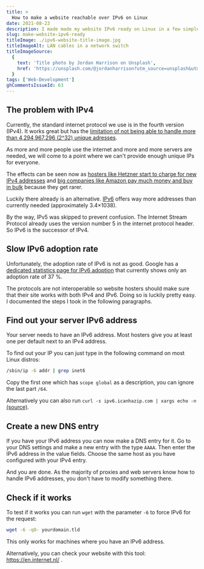 ```yaml
---
title: >
  How to make a website reachable over IPv6 on Linux
date: 2021-08-23
description: I made made my website IPv6 ready on Linux in a few simple steps.
slug: make-website-ipv6-ready
titleImage: ./ipv6-website-title-image.jpg
titleImageAlt: LAN cables in a network switch
titleImageSource:
  {
    text: 'Title photo by Jordan Harrison on Unsplash',
    href: 'https://unsplash.com/@jordanharrison?utm_source=unsplash&utm_medium=referral&utm_content=creditCopyText',
  }
tags: ['Web-Development']
ghCommentsIssueId: 63
---
```


## The problem with IPv4

Currently, the standard internet protocol we use is in the fourth version (IPv4). It works great but has the [limitation of not being able to handle more than 4,294,967,296 (2^32) unique adresses](https://en.wikipedia.org/wiki/IPv4).

As more and more people use the internet and more and more servers are needed, we will come to a point where we can't provide enough unique IPs for everyone.

The effects can be seen now as [hosters like Hetzner start to charge for new IPv4 addresses](https://docs.hetzner.com/general/others/ipv4-pricing/) and [big companies like Amazon pay much money and buy in bulk](https://toonk.io/aws-and-their-billions-in-ipv4-addresses/index.html) because they get rarer.

Luckily there already is an alternative. [IPv6](https://en.wikipedia.org/wiki/IPv6) offers way more addresses than currently needed (approximately 3.4×1038).

<InfoBox source="https://en.wikipedia.org/wiki/Internet_Stream_Protocol">
  By the way, IPv5 was skipped to prevent confusion. The Internet Stream
  Protocol already uses the version number 5 in the internet protocol header. So
  IPv6 is the successor of IPv4.
</InfoBox>

## Slow IPv6 adoption rate

Unfortunately, the adoption rate of IPv6 is not as good. Google has a [dedicated statistics page for IPv6 adoption](https://www.google.com/intl/en/ipv6/statistics.html#tab=ipv6-adoption) that currently shows only an adoption rate of 37 %.

The protocols are not interoperable so website hosters should make sure that their site works with both IPv4 and IPv6. Doing so is luckily pretty easy. I documented the steps I took in the following paragraphs.

## Find out your server IPv6 address

Your server needs to have an IPv6 address. Most hosters give you at least one per default next to an IPv4 address.

To find out your IP you can just type in the following command on most Linux distros:

```sh
/sbin/ip -6 addr | grep inet6
```

Copy the first one which has `scope global` as a description, you can ignore the last part `/64`.

<BlogImg
  filename="find-out-ipv6-address.png"
  alt="The command returns a list of ipv6 addresses"
/>

Alternatively you can also run `curl -s ipv6.icanhazip.com | xargs echo -n` [(source)](https://gist.github.com/yurrriq/7fc7634dd00494072f45).

## Create a new DNS entry

If you have your IPv6 address you can now make a DNS entry for it. Go to your DNS settings and make a new entry with the type `AAAA`. Then enter the IPv6 address in the value fields. Choose the same host as you have configured with your IPv4 entry.

And you are done. As the majority of proxies and web servers know how to handle IPv6 addresses, you don't have to modify something there.

## Check if it works

To test if it works you can run `wget` with the parameter `-6` to force IPv6 for the request:

```sh
wget -6 -qO- yourdomain.tld
```

This only works for machines where you have an IPv6 address.

Alternatively, you can check your website with this tool: https://en.internet.nl/ .
